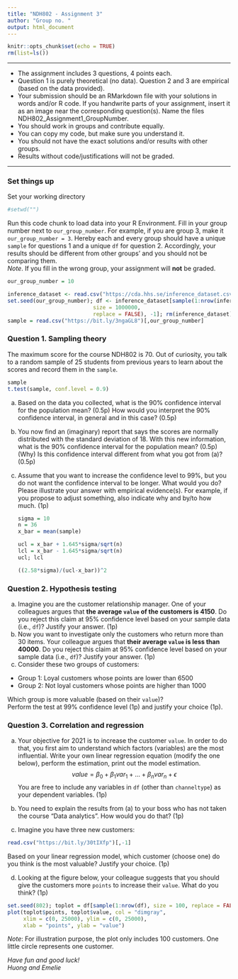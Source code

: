 ```yaml
---
title: "NDH802 - Assignment 3"
author: "Group no. "
output: html_document
---
```


```r
knitr::opts_chunk$set(echo = TRUE)
rm(list=ls())
```

------------------------------------------------------------------------

-   The assignment includes 3 questions, 4 points each.
-   Question 1 is purely theoretical (no data). Question 2 and 3 are empirical (based on the data provided).
-   Your submission should be an RMarkdown file with your solutions in words and/or R code. If you handwrite parts of your assignment, insert it as an image near the corresponding question(s). Name the files NDH802_Assignment1_GroupNumber.
-   You should work in groups and contribute equally.
-   You can copy my code, but make sure you understand it.
-   You should not have the exact solutions and/or results with other groups.
-   Results without code/justifications will not be graded.

------------------------------------------------------------------------

### Set things up

Set your working directory

```r
#setwd("")
```

Run this code chunk to load data into your R Environment. Fill in your group number next to `our_group_number`. For example, if you are group 3, make it `our_group_number = 3`. Hereby each and every group should have a unique `sample` for questions 1 and a unique `df` for question 2. Accordingly, your results should be different from other groups' and you should not be comparing them.\
*Note*. If you fill in the wrong group, your assignment will **not** be graded.

```r
our_group_number = 10

inference_dataset <- read.csv("https://cda.hhs.se/inference_dataset.csv")
set.seed(our_group_number); df <- inference_dataset[sample(1:nrow(inference_dataset),
                           size = 1000000,
                           replace = FALSE), -1]; rm(inference_dataset)
sample = read.csv("https://bit.ly/3ngaGL8")[,our_group_number]
```

\newpage

### Question 1. Sampling theory

The maximum score for the course NDH802 is 70. Out of curiosity, you talk to a random sample of 25 students from previous years to learn about the scores and record them in the `sample`.

```r
sample
t.test(sample, conf.level = 0.9)
```

(a) Based on the data you collected, what is the 90% confidence interval for the population mean? (0.5p) How would you interpret the 90% confidence interval, in general and in this case? (0.5p)

(b) You now find an (imaginary) report that says the scores are normally distributed with the standard deviation of 18. With this new information, what is the 90% confidence interval for the population mean? (0.5p) (Why) Is this confidence interval different from what you got from (a)? (0.5p)

(c) Assume that you want to increase the confidence level to 99%, but you do not want the confidence interval to be longer. What would you do? Please illustrate your answer with empirical evidence(s). For example, if you propose to adjust something, also indicate why and by/to how much. (1p)

    ```r
    sigma = 10
    n = 36
    x_bar = mean(sample)

    ucl = x_bar + 1.645*sigma/sqrt(n)
    lcl = x_bar - 1.645*sigma/sqrt(n)
    ucl; lcl

    ((2.58*sigma)/(ucl-x_bar))^2
    ```

### Question 2. Hypothesis testing

(a) Imagine you are the customer relationship manager. One of your colleagues argues that **the average `value` of the customers is 4150**. Do you reject this claim at 95% confidence level based on your sample data (i.e., `df`)? Justify your answer. (1p)
(b) Now you want to investigate only the customers who return more than 30 items. Your colleague argues that **their average `value` is less than 40000**. Do you reject this claim at 95% confidence level based on your sample data (i.e., `df`)? Justify your answer. (1p)
(c) Consider these two groups of customers:

-   Group 1: Loyal customers whose points are lower than 6500
-   Group 2: Not loyal customers whose points are higher than 1000

Which group is more valuable (based on their `value`)?\
Perform the test at 99% confidence level (1p) and justify your choice (1p).

### Question 3. Correlation and regression

(a) Your objective for 2021 is to increase the customer `value`. In order to do that, you first aim to understand which factors (variables) are the most influential. Write your own linear regression equation (modify the one below), perform the estimation, print out the model estimation. $$ value = \beta_0 + \beta_1var_1 + \ldots + \beta_nvar_n + \epsilon $$ You are free to include any variables in `df` (other than `channeltype`) as your dependent variables. (1p)

(b) You need to explain the results from (a) to your boss who has not taken the course "Data analytics". How would you do that? (1p)

(c) Imagine you have three new customers:

```r
read.csv("https://bit.ly/30tIXfp")[,-1]
```

Based on your linear regression model, which customer (choose one) do you think is the most valuable? Justify your choice. (1p)

(d) Looking at the figure below, your colleague suggests that you should give the customers more `points` to increase their `value`. What do you think? (1p)

```r
set.seed(802); toplot = df[sample(1:nrow(df), size = 100, replace = FALSE),]
plot(toplot$points, toplot$value, col = "dimgray",
     xlim = c(0, 25000), ylim = c(0, 25000),
     xlab = "points", ylab = "value")
```

*Note*: For illustration purpose, the plot only includes 100 customers. One little circle represents one customer.

\vfill

*Have fun and good luck!*\
*Huong and Emelie*
